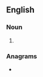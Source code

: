 ==English==

===Noun===
{{head|en|noun form}}

# {{plural of|ballroom|lang=en}}

===Anagrams===
* {{anagrams|en|a=abllmoors|moorballs}}